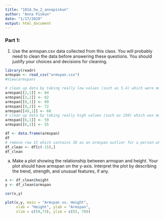 ```yaml
---
title: "101A_hw_2_annapiskun"
author: "Anna Piskun"
date: "1/17/2020"
output: html_document
---
```

### Part 1: 
1) Use the armspan.csv data collected from this class.
You will probably need to clean the data before answering these questions. You should justify your choices and decisions for cleaning.

```r

library(readr)
armspan <- read_csv("armspan.csv")
#View(armspan)

# clean up data by taking really low values (such as 5.4) which were most likely recorded in feet and converting them to inches to standardize all values and remove unnecessary outliers. 
armspan[[2,1]] <- 64
armspan[[2,2]] <- 62
armspan[[8,1]] <- 69
armspan[[8,2]] <- 72
armspan[[49,1]] <- 60
# clean up data by taking really high values (such as 150) which was most likely written in centimeters and replacing them with their proper value in inches.
armspan[[6,1]] <- 59
armspan[[6,2]] <- 55

df <- data.frame(armspan)
df
# remove row 15 which contains 38 as an armspan outlier for a person who is 72 inches tall.
df_clean <- df[c(-15),]
df_clean
```

a) Make a plot showing the relationship between armspan and height. Your plot should have armspan on the y-axis. Interpret the plot by describing the trend, strength, and unusual features, if any.

```r
x <- df_clean$height
y <- df_clean$armspan

cor(x,y)

plot(x,y, main = "Armspan vs. Height",
     xlab = "Height", ylab = "Armspan",
     xlim = c(59,73), ylim = c(55, 79))

```
